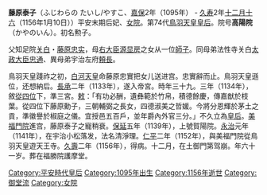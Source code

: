 {{Unreferenced|time=2016-08-26T02:27:40+00:00}}
'''藤原泰子'''（ふじわらの たいし/やすこ、[[嘉保|嘉保]]2年（1095年） - [[久寿|久寿]]2年[[十二月十六|十二月十六]]（1156年1月10日））平安末期后妃、[[女院|女院]]。第74代[[鳥羽天皇|鳥羽天皇]][[皇后|皇后]]。院号'''高陽院'''（かやのいん）。初名勲子。

父知足院[[关白|关白]]・[[藤原忠实|藤原忠实]]，母[[右大臣|右大臣]][[源显房|源显房]]之女从一位[[源師子|師子]]。同母弟法性寺关白[[太政大臣|太政大臣]][[藤原忠通|忠通]]、異母弟宇治左府[[藤原賴長|頼長]]。

鳥羽天皇踐祚之初，[[白河天皇|白河天皇]]命藤原忠實把女儿送进宫。忠實辭而止。鳥羽天皇遜位，还想納后。[[長承|長承]]二年（1133年），遂入帝宮。時年三十九。三年（1134年），敘[[從四位|從四位]]下，準三宮。[[敕|敕]]：「有功必酬，遺彝範於竹帛，積德餘慶，傳嘉猷於枝葉。從四位下藤原勳子，三朝輔弼之長女，四德淑美之哲媛。今將分恩輝於茅土之貢，準徽譽於椒庭之儀。宜授邑五百戶，並年爵內外官三分。」不久立為[[皇后|皇后]]。[[藤原得子|美福門院]]進宫，藤原泰子之寵稍衰。[[保延|保延]]五年（1139年），上號賀陽院。[[永治_(日本)|永治]]元年（1141年），在宇治小松落发，法名清淨理。[[仁平_(日本)|仁平]]二年（1152年），與美福門院從鳥羽天皇遊天王寺。[[久壽|久壽]]二年（1156年），得病。十二月，在土御門第驾崩。年六十一岁。葬在福勝院護摩堂。

{{平安時代皇后}}

[[Category:平安時代皇后|Category:平安時代皇后]]
[[Category:1095年出生|Category:1095年出生]]
[[Category:1156年逝世|Category:1156年逝世]]
[[Category:御堂流|Category:御堂流]]
[[Category:女院|Category:女院]]